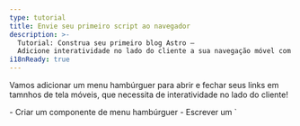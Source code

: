 ```yaml
---
type: tutorial
title: Envie seu primeiro script ao navegador
description: >-
  Tutorial: Construa seu primeiro blog Astro —
  Adicione interatividade no lado do cliente a sua navegação móvel com uma tag de script do Astro
i18nReady: true
---
```



Vamos adicionar um menu hambúrguer para abrir e fechar seus links em tamnhos de tela móveis, que necessita de interatividade no lado do cliente!

<PreCheck>
  - Criar um componente de menu hambúrguer
  - Escrever um `<script>` para permitir visitantes do site abrirem e fecharem o menu de navegação
  - Mover seu JavaScript para seu arquivo `.js`
</PreCheck>

## Construa um componente Hambúrguer

Crie um componente `<Hamburguer />` para abrir e fechar sua navegação móvel.

1. Crie um arquivo chamado `Hamburguer.astro` em `src/components/`
  

2. Copie o seguinte código em seu componente. Isso irá representar o seu menu "hambúrguer" de 3-linhas para abrir e fechar seus links de navegação em dispositivos móveis. (Você vai adicionar os novos estilos CSS ao `global.css` posteriormente.)

    ```astro title="src/components/Hamburguer.astro"
    --- 
    ---
    <div class="hamburguer">
      <span class="line"></span>
      <span class="line"></span>
      <span class="line"></span>
    </div>
    ```

3. Coloque esse novo componente `<Hamburguer />` logo antes do seu componente `<Navigation />` em `Header.astro`. 

    <details>
    <summary>Me mostre o código!</summary>

    ```astro title="src/components/Header.astro" ins={2,7}
    ---
    import Hamburguer from './Hamburguer.astro';
    import Navigation from './Navigation.astro';
    ---
    <header>
      <nav>
        <Hamburguer />
        <Navigation />
      </nav>
    </header>
    ```
    </details>

4. Adicione os seguintes estilos ao seu componente Hambúrguer:

    ```css title="src/styles/global.css" ins={2-13, 56-58}
    /* estilos da navegação */
    .hamburguer {
      padding-right: 20px;
      cursor: pointer;
    }

    .hamburguer .line {
      display: block;
      width: 40px;
      height: 5px;
      margin-bottom: 10px;
      background-color: #ff9776;
    }

    .nav-links {
      width: 100%;
      top: 5rem;
      left: 48px;
      background-color: #ff9776;
      display: none;
      margin: 0;
    }

    .nav-links a {
      display: block;
      text-align: center;
      padding: 10px 0;
      text-decoration: none;
      font-size: 1.2rem;
      font-weight: bold;
      text-transform: uppercase;
    }

    .nav-links a:hover, a:focus {
      background-color: #ff9776;
    }

    .expanded {
      display: unset;
    }

    @media screen and (min-width: 636px) {
      .nav-links {
        margin-left: 5em;
        display: block;
        position: static;
        width: auto;
        background: none;
      }

      .nav-links a {
        display: inline-block;
        padding: 15px 20px;
      }

      .hamburguer {
        display: none;
      }
    }
    ```


## Escreva sua primeira tag de script

Seu cabeçalho ainda não é **interativo** pois ele não consegue responder as interações do usuário, como clicar no menu hambúrguer para mostrar ou esconder os links de navegação. 

Adicionar uma tag `<script>` fornece JavaScript no lado do cliente para "escutar" por um evento do usuário e então responder de acordo.

1. Adicione a seguinte tag `<script>` em `index.astro`, logo antes da tag de fechamento `</body>`.

    ```astro title="src/pages/index.astro" ins={2-6}
      <Footer />
      <script>
        document.querySelector('.hamburguer').addEventListener('click', () => {
          document.querySelector('.nav-links').classList.toggle('expanded');
        });
      </script>
    </body>
    ```

2. Verifique sua pré-visualização do navegador novamente em vários tamanhos, e verifique que você tem um menu de navegação funcional que é tanto responsivo ao tamanho da tela quanto responde a interação do usuário na página.

### Importando um arquivo `.js`

Ao invés de escrever seu JavaScript diretamente em cada página, você pode mover os conteúdos da sua tag `<script>` para seu próprio arquivo `.js` em seu projeto.


1. Crie `src/scripts/menu.js` (você terá que criar uma nova pasta `/scripts/`) e mova seu JavaScript para ela.

    ```js title="src/scripts/menu.js"
    document.querySelector('.hamburguer').addEventListener('click', () => {
      document.querySelector('.nav-links').classList.toggle('expanded');
    });
    ```

2. Substitua os conteúdos da tag `<script>` em `index.astro` com a seguinte importação de arquivo:

    ```astro title="src/pages/index.astro" ins={7} del={3-5}
      <Footer />
      <script>
        document.querySelector('.hamburguer').addEventListener('click', () => {
          document.querySelector('.nav-links').classList.toggle('expanded');
        });

        import "../scripts/menu.js";
      </script>
    </body>
    ```

3. Verifique a pré-visualização do seu navegador novamente em um tamanho de tela menor e verifique que o menu hambúrguer ainda abre e fecha seus links de navegação. 


4. Adicione o mesmo `<script>` por importação para suas outras duas páginas, `about.astro` e `blog.astro` e verifique que você tem um cabeçalho responsivo e interativo em cada página.

    ```astro title="src/pages/about.astro & src/pages/blog.astro" ins={2-4}
      <Footer />
      <script>
        import "../scripts/menu.js";
      </script>
    </body>
    ```

:::note[Aprendizado]
Você tinha utilizado algum JavaScript anteriormente para construir partes do seu site:

- Definir o título da sua página e cabeçalho dinamicamente
- Mapear através de uma lista de habilidades na página Sobre
- Mostrar elementos HTML condicionalmente

Esses comandos são todos executados em tempo de build para criar HTML estático para seu site, e então o código é "jogado fora." 

**O JavaScript e uma tag `<script>` é enviado para o navegador**, e é disponível para execução, baseado na interação do usuário como atualizar a página ou alternar uma entrada.
:::



<Box icon="question-mark">

### Teste seu conhecimento

1. Quando o Astro executa qualquer JavaScript escrito no frontmatter de um componente?
    <MultipleChoice>
      <Option>
       Astro nunca executa JavaScript
      </Option>
      <Option isCorrect>
        Em tempo de build
      </Option>
      <Option>
         Quando um visitante clica em um botão
      </Option>
    </MultipleChoice>

2. Opcionalmente, Astro pode enviar JavaScript para o navegador para permitir:
    <MultipleChoice>
      <Option>
        usuários a clicarem links da página
      </Option>
      <Option>
        tempos de carregamento mais rápidos
      </Option>
      <Option isCorrect>
        interatividade no lado do cliente
      </Option>
    </MultipleChoice>

3. O JavaScript no lado do cliente será enviado ao navegador do usuário quando ele é escrito ou importado:
    <MultipleChoice>
      <Option isCorrect>
        em tags `<script>`
      </Option>
      <Option>
        entre as cercas de código de um arquivo `.astro`
      </Option>
      <Option>
        em `global.css`
      </Option>
    </MultipleChoice>

</Box>

<Box icon="check-list">

## Checklist

<Checklist>
- [ ] Eu posso adicionar interatividade no lado do cliente com JavaScript em uma tag `<script>`.
- [ ] Eu posso importar um arquivo `.js` em uma tag `<script>`.
</Checklist>

</Box>

### Recursos

[Scripts no lado do cliente no Astro](/pt-br/guides/client-side-scripts/)

